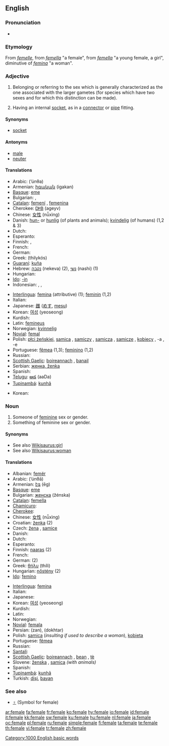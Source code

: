 {{wikipedia|dab=female (disambiguation)|female}}
{{wikipedia}}
==English==

===Pronunciation===
* {{audio|en-us-female.ogg|Audio (US)}}

===Etymology===
From {{etyl|fro}} ''[[femelle]]'', from {{ML.}} ''[[femella]]'' "a female", from {{etyl|la}} ''[[femella]]'' "a young female, a girl", diminutive of ''[[femina]]'' "a woman".

===Adjective===
{{en-adj|-}}

# Belonging or referring to the sex which is generally characterized as the one associated with the larger gametes (for species which have two sexes and for which this distinction can be made).
# {{context|figurative|electronics}} Having an internal [[socket]], as in a [[connector]] or [[pipe]] fitting.

====Synonyms====
* {{figurative}} [[socket]]

====Antonyms====
* [[male]]
* [[neuter]]

====Translations====
{{trans-top|belonging to the sex with larger, fertilizable gametes}}
* Arabic: {{Arab|[[انثى|أنْثَى]]}} (’únθa)
* Armenian: [[իգական]] (igakan)
* [[Basque]]: [[eme]]
* Bulgarian: {{t-|bg|женски|m|tr=žénski|sc=Cyrl}}, {{t+|bg|женска|f|tr=žénska|sc=Cyrl}}
* [[Catalan]]: [[femení]] {{m}}, [[femenina]] {{f}}
* Cherokee: [[ᎠᎨᏴ]] (ageyv)
* Chinese: [[女性]] (nǚxìng)
* Danish: [[hun-]] or [[hunlig]] (of plants and animals); [[kvindelig]] (of humans) (1,2 & 3)
* Dutch: {{t+|nl|vrouwelijk}}
* Esperanto: {{t-|eo|ina|xs=Esperanto}}
* Finnish: {{t+|fi|naispuolinen}}, {{t+|fi|naispuolinen|alt=nais-}}
* French: {{t+|fr|féminin}}
* German: {{t+|de|weiblich}}
* Greek: {{t+|el|θηλυκός|m|sc=Grek}} (thilykós)
* [[Guaraní]]: [[kuña]]
* Hebrew: [[נקבה]] (nekeva) (2), [[נשי]] (nashi) (1)
* Hungarian: {{t+|hu|nőstény}}
* [[Ido]]: [[-in]]
* Indonesian: {{t-|id|perempuan|xs=Indonesian}}, {{t+|id|wanita|xs=Indonesian}}, {{t+|id|betina|xs=Indonesian}}
{{trans-mid}}
* [[Interlingua]]: [[femina]] (attributive) (1); [[feminin]] (1,2)
* Italian: {{t+|it|femminile}}
* Japanese: [[雌]] ([[めす]], [[mesu]])
* Korean: [[여성]] (yeoseong)
* Kurdish: {{t-|ku|مێ|sc=ku-Arab}}
* Latin: [[femineus]]
* Norwegian: [[kvinnelig]]
* [[Novial]]: [[femal]]
* Polish: [[płci żeńskiej]], [[samica]] {{f}}, [[samiczy]] {{m}}, [[samicza]] {{f}}, [[samicze]] {{n}}, [[kobiecy]] {{m}}, -a {{f}}, -e {{n}}
* Portuguese: [[fêmea]] {{f}} (1,3); [[feminino]] {{m}} (1,2)
* Russian: {{t+|ru|женский|tr=žénskij|sc=Cyrl}}
* [[Scottish Gaelic]]: [[boireannach]] {{n}}, [[banail]] {{f}}
* Serbian: [[женка, ženka]]
* Spanish: {{t+|es|femenino|m}}
* [[Telugu]]: [[ఆడ]] (aaDa)
* [[Tupinambá]]: [[kunhã]]
{{trans-bottom}}

{{trans-top|having an internal socket}}
* Korean: {{t-|ko|암형|tr=amhyeong|sc=Hang}}
{{trans-mid}}
{{trans-bottom}}

===Noun===
{{en-noun}}

# Someone of [[feminine]] sex or gender.
# Something of feminine sex or gender.

====Synonyms====
* See also [[Wikisaurus:girl]]
* See also [[Wikisaurus:woman]]

====Translations====
{{trans-top|an individual belonging to the sex that can give birth}}
* Albanian: [[femër]]
* Arabic: {{Arab|[[انثى|أنْثَى]]}} (’únθā) {{f}}
* Armenian: [[էգ]] (ēg)
* [[Basque]]: [[eme]]
* Bulgarian: [[женска]] (žénska) {{f}}
* [[Catalan]]: [[femella]] {{f}}
* [[Chamicuro]]: {{tø|ccc|molota}}
* [[Cherokee]]: {{t|chr|ᎠᎨᏴ|tr=ageyv}}
* Chinese: [[女性]] (nǚxìng)
* Croatian: [[ženka]]{{f}} (2)
* Czech: [[žena]] {{f}} {{i|person}}, [[samice]] {{f}} {{i|animal}}
* Danish: {{t+|da|kvinde|c}}
* Dutch: {{t+|nl|vrouw|c}}
* Esperanto: {{t-|eo|ino|xs=Esperanto}}
* Finnish: [[naaras]] (2)
* French: {{t+|fr|femelle|f}}
* German: {{t+|de|Weibchen|n}} (2)
* Greek: [[θήλυ]] (thíli)
* Hungarian: [[nőstény]] (2)
* [[Ido]]: [[femino]]
{{trans-mid}}
* [[Interlingua]]: [[femina]]
* Italian: {{t+|it|femmina|f}}
* Japanese: {{t+|ja|女性|tr=じょせい, josei|sc=Jpan}}
* Korean: [[여성]] (yeoseong)
* Kurdish: {{t-|ku|مێ|sc=ku-Arab}}
* Latin: {{t+|la|femina|f}}
* Norwegian: {{t+|no|kvinne}}
* [[Novial]]: [[femala]]
* Persian: {{fa-Arab|[[زن]]}} (zan), {{fa-Arab|[[دختر]]}} (dokhtar)
* Polish: [[samica]] {{f}} (''insulting if used to describe a woman''), [[kobieta]] {{f}}
* Portuguese: [[fêmea]] {{f}}
* Russian: {{t|ru|самка|f|tr=sámka|sc=Cyrl}}
* [[Santali]]: {{tø|sat|ᱮᱝᱜᱚ|tr=engga|sc=Olck}}
* [[Scottish Gaelic]]: [[boireannach]] {{m}}, [[bean]] {{f}}, [[tè]] {{f}}
* Slovene: [[ženska]] {{f}}, [[samica]] {{f}} ''(with animals)''
* Spanish: {{t+|es|hembra|f}}
* [[Tupinambá]]: [[kunhã]]
* Turkish: [[dişi]], [[bayan]]
{{trans-bottom}}

===See also===
* [[♀]] (Symbol for female)

[[Category:1000 English basic words]]

[[ar:female]]
[[fa:female]]
[[fr:female]]
[[ko:female]]
[[hy:female]]
[[io:female]]
[[id:female]]
[[it:female]]
[[kk:female]]
[[sw:female]]
[[ku:female]]
[[hu:female]]
[[nl:female]]
[[ja:female]]
[[oc:female]]
[[pl:female]]
[[ru:female]]
[[simple:female]]
[[fi:female]]
[[ta:female]]
[[te:female]]
[[th:female]]
[[vi:female]]
[[tr:female]]
[[zh:female]]